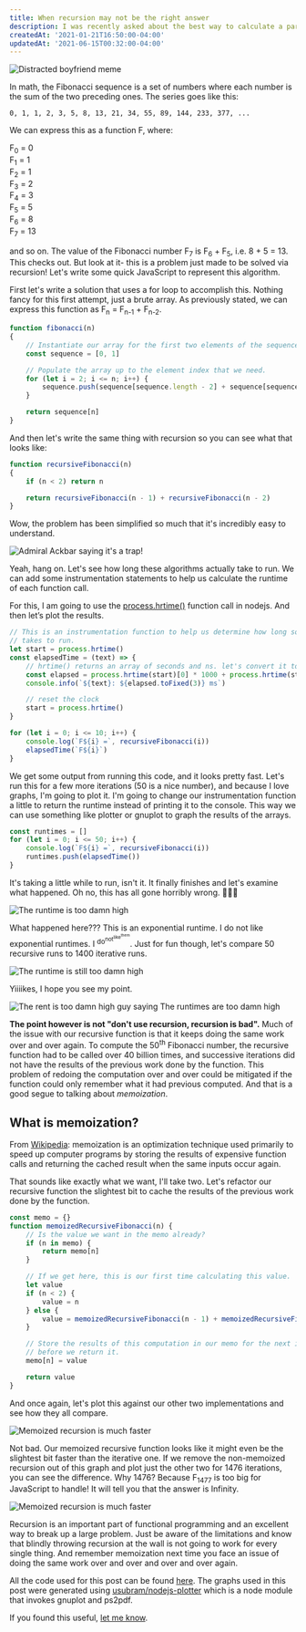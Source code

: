 ```yaml
---
title: When recursion may not be the right answer
description: I was recently asked about the best way to calculate a particular Fibonacci number. In this post I explain why you may not always want to reach for recursion, a favorite technique of interviewers. ✨ WITH MEMES AND GRAPHS. ✨
createdAt: '2021-01-21T16:50:00-04:00'
updatedAt: '2021-06-15T00:32:00-04:00'
---
```


<img alt="Distracted boyfriend meme" src="/static/img/when-recursion-is-too-slow-fibonacci/distracted-boyfriend-recursion.jpg" className="w-full" />

In math, the Fibonacci sequence is a set of numbers where each number is the sum of the two preceding ones. The series goes like this:

    0, 1, 1, 2, 3, 5, 8, 13, 21, 34, 55, 89, 144, 233, 377, ...

We can express this as a function F, where:

F<sub>0</sub> = 0<br/>
F<sub>1</sub> = 1<br/>
F<sub>2</sub> = 1<br/>
F<sub>3</sub> = 2<br/>
F<sub>4</sub> = 3<br/>
F<sub>5</sub> = 5<br/>
F<sub>6</sub> = 8<br/>
F<sub>7</sub> = 13<br/>

and so on. The value of the Fibonacci number F<sub>7</sub> is F<sub>6</sub> + F<sub>5</sub>, i.e. 8 + 5 = 13. This checks out. But look at it- this is a problem just made to be solved via recursion! Let's write some quick JavaScript to represent this algorithm.

First let's write a solution that uses a for loop to accomplish this. Nothing fancy for this first attempt, just a brute array. As previously stated, we can express this function as F<sub>n</sub> = F<sub>n-1</sub> + F<sub>n-2</sub>.

```js
function fibonacci(n)
{
    // Instantiate our array for the first two elements of the sequence.
    const sequence = [0, 1]

    // Populate the array up to the element index that we need.
    for (let i = 2; i <= n; i++) {
        sequence.push(sequence[sequence.length - 2] + sequence[sequence.length - 1])
    }

    return sequence[n]
}
```

And then let's write the same thing with recursion so you can see what that looks like:

```js
function recursiveFibonacci(n)
{
    if (n < 2) return n

    return recursiveFibonacci(n - 1) + recursiveFibonacci(n - 2)
}
```

Wow, the problem has been simplified so much that it's incredibly easy to understand.

<img alt="Admiral Ackbar saying it's a trap!" src="/static/img/when-recursion-is-too-slow-fibonacci/its-a-trap.jpg" className="mx-auto" />

Yeah, hang on. Let's see how long these algorithms actually take to run. We can add some instrumentation statements to help us calculate the runtime of each function call.

For this, I am going to use the [process.hrtime()](https://nodejs.org/docs/v0.8.0/api/all.html#all_process_hrtime) function call in nodejs. And then let&rsquo;s plot the results.

```js
// This is an instrumentation function to help us determine how long something
// takes to run.
let start = process.hrtime()
const elapsedTime = (text) => {
    // hrtime() returns an array of seconds and ns. let's convert it to ms.
    const elapsed = process.hrtime(start)[0] * 1000 + process.hrtime(start)[1] / 1000000
    console.info(`${text}: ${elapsed.toFixed(3)} ms`)

    // reset the clock
    start = process.hrtime()
}

for (let i = 0; i <= 10; i++) {
    console.log(`F${i} =`, recursiveFibonacci(i))
    elapsedTime(`F${i}`)
}
```

We get some output from running this code, and it looks pretty fast. Let's run this for a few more iterations (50 is a nice number), and because I love graphs, I'm going to plot it. I'm going to change our instrumentation function a little to return the runtime instead of printing it to the console. This way we can use something like plotter or gnuplot to graph the results of the arrays.

```js
const runtimes = []
for (let i = 0; i <= 50; i++) {
    console.log(`F${i} =`, recursiveFibonacci(i))
    runtimes.push(elapsedTime())
}
```

It's taking a little while to run, isn't it. It finally finishes and let's examine what happened. Oh no, this has all gone horribly wrong. <span role="img" aria-label="facepalm">🤦🏾‍♂️</span>

<img alt="The runtime is too damn high" src="/static/img/when-recursion-is-too-slow-fibonacci/log-fibonacci-comparisons-45.png" className="mx-auto" />

What happened here??? This is an exponential runtime. I do not like exponential runtimes. I <sup>do<sup>not<sup>like<sup>them</sup></sup></sup></sup>. Just for fun though, let's compare 50 recursive runs to 1400 iterative runs.

<img alt="The runtime is still too damn high" src="/static/img/when-recursion-is-too-slow-fibonacci/log-fibonacci-comparisons-45-1400.png" className="mx-auto" />

Yiiiikes, I hope you see my point.

<img alt="The rent is too damn high guy saying The runtimes are too damn high" src="/static/img/when-recursion-is-too-slow-fibonacci/runtimes-too-damn-high.jpg" className="mx-auto" />

**The point however is not "don't use recursion, recursion is bad".** Much of the issue with our recursive function is that it keeps doing the same work over and over again. To compute the 50<sup>th</sup> Fibonacci number, the recursive function had to be called over 40 billion times, and successive iterations did not have the results of the previous work done by the function. This problem of redoing the computation over and over could be mitigated if the function could only remember what it had previous computed. And that is a good segue to talking about *memoization*.

## What is memoization?

From [Wikipedia](https://en.wikipedia.org/wiki/Memoization): memoization is an optimization technique used primarily to speed up computer programs by storing the results of expensive function calls and returning the cached result when the same inputs occur again.

That sounds like exactly what we want, I'll take two. Let's refactor our recursive function the slightest bit to cache the results of the previous work done by the function.

```js
const memo = {}
function memoizedRecursiveFibonacci(n) {
    // Is the value we want in the memo already?
    if (n in memo) {
        return memo[n]
    }

    // If we get here, this is our first time calculating this value.
    let value
    if (n < 2) {
        value = n
    } else {
        value = memoizedRecursiveFibonacci(n - 1) + memoizedRecursiveFibonacci(n - 2)
    }

    // Store the results of this computation in our memo for the next iteration
    // before we return it.
    memo[n] = value

    return value
}
```

And once again, let's plot this against our other two implementations and see how they all compare.

<img alt="Memoized recursion is much faster" src="/static/img/when-recursion-is-too-slow-fibonacci/fibonacci-comparisons.png" className="mx-auto" />

Not bad. Our memoized recursive function looks like it might even be the slightest bit faster than the iterative one. If we remove the non-memoized recursion out of this graph and plot just the other two for 1476 iterations, you can see the difference. Why 1476? Because F<sub>1477</sub> is too big for JavaScript to handle! It will tell you that the answer is Infinity.

<img alt="Memoized recursion is much faster" src="/static/img/when-recursion-is-too-slow-fibonacci/log-fibonacci-comparisons-recursive-1476.png" className="mx-auto" />

Recursion is an important part of functional programming and an excellent way to break up a large problem. Just be aware of the limitations and know that blindly throwing recursion at the wall is not going to work for every single thing. And remember memoization next time you face an issue of doing the same work over and over and over and over again.

All the code used for this post can be found [here](https://github.com/needcaffeine/vicvijayakumar.com/tree/master/public/static/img/when-recursion-is-too-slow-fibonacci/fibonacci.js). The graphs used in this post were generated using [usubram/nodejs-plotter](https://github.com/usubram/nodejs-plotter) which is a node module that invokes gnuplot and ps2pdf.

If you found this useful, [let me know](https://twitter.com/VicVijayakumar).
